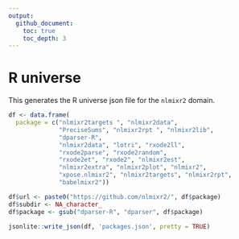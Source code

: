 ```yaml
---
output:
  github_document:
    toc: true
    toc_depth: 3
---
```


# R universe

This generates the R universe json file for the `nlmixr2` domain.

```r
df <- data.frame(
  package = c("nlmixr2targets ", "nlmixr2data",
              "PreciseSums", "nlmixr2rpt ", "nlmixr2lib",
              "dparser-R", 
              "nlmixr2data", "lotri", "rxode2ll",
              "rxode2parse", "rxode2random",
              "rxode2et", "rxode2", "nlmixr2est",
              "nlmixr2extra", "nlmixr2plot", "nlmixr2",
              "xpose.nlmixr2", "nlmixr2targets", "nlmixr2rpt",
              "babelmixr2"))

df$url <- paste0("https://github.com/nlmixr2/", df$package)
df$subdir <- NA_character_
df$package <- gsub("dparser-R", "dparser", df$package)

jsonlite::write_json(df, 'packages.json', pretty = TRUE)
```
